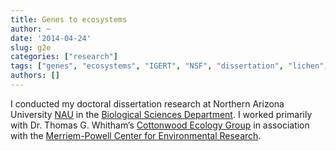 ```yaml
---
title: Genes to ecosystems
author: ~
date: '2014-04-24'
slug: g2e
categories: ["research"]
tags: ["genes", "ecosystems", "IGERT", "NSF", "dissertation", "lichen", "cottonwoods", "arthropods", "evolution", "networks", "interactions", "NAU"]
authors: []
---
```


I conducted my doctoral dissertation research at Northern Arizona
University [NAU](https://nau.edu/biological-sciences/) in the
[Biological Sciences Department](https://nau.edu/biological-sciences/). I
worked primarily with Dr. Thomas G. Whitham's
[Cottonwood Ecology Group](https://nau.edu/Merriam-Powell/cottonwood-ecology/)
in association with the [Merriem-Powell Center for Environmental
Research](https://nau.edu/Merriam-Powell/). 
